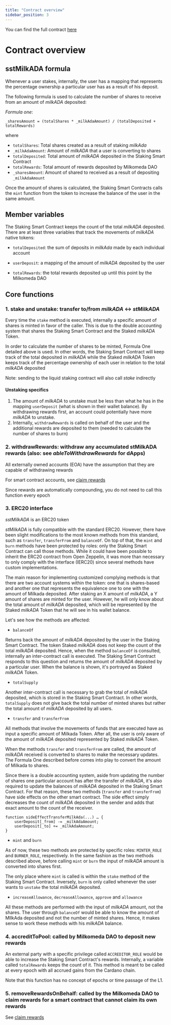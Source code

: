 ```yaml
---
title: "Contract overview"
sidebar_position: 3
---
```


You can find the full contract [here](https://github.com/dcSpark/liquid-staking)

# Contract overview

## sstMilkADA formula

Whenever a user stakes, internally, the user has a mapping that represents the percentage ownership a particular user has as a result of his deposit.

The following formula is used to calculate the number of shares to receive from an amount of *milkADA* deposited:

*Formula one*:

```
_sharesAmount = (totalShares * _milkAdaAmount) / (totalDeposited + totalRewards)
```

where
- `totalShares`: Total shares created as a result of staking *milkAda*
- `_milkAdaAmount`: Amount of *milkADA* that a user is converting to shares
- `totalDeposited`: Total amount of *milkADA* deposited in the Staking Smart Contract
- `totalRewards`: Total amount of rewards deposited by Milkomeda DAO
- `_sharesAmount`: Amount of shared to received as a result of depositing `_milkAdaAmount`


Once the amount of shares is calculated, the Staking Smart Contracts calls the `mint` function from the token to increase the balance of the user in the same amount.

## Member variables

The Staking Smart Contract keeps the count of the total *milkADA* deposited. There are at least three variables that track the movements of *milkADA* native tokens:

- `totalDeposited`: the sum of deposits in *milkAda* made by each individual account

- `userDeposit`: a mapping of the amount of *milkADA* deposited by the user

- `totalRewards`: the total rewards deposited up until this point by the Milkomeda DAO 


## Core functions

### 1. **stake** and **unstake**: transfer to/from *milkADA* <-> *stMilkADA*

Every time the `stake` method is executed, internally a specific amount of shares is minted in favor of the caller. This is due to the double accounting system that shares the Staking Smart Contract and the Staked *milkADA* Token.

In order to calculate the number of shares to be minted, Formula One detailed above is used. In other words, the Staking Smart Contract will keep track of the total deposited in *milkADA* while the Staked *milkADA* Token keeps track of the percentage ownership of each user in relation to the total *milkADA* deposited

Note: sending to the liquid staking contract will also call *stake* indirectly

#### Unstaking specifics

1. The amount of *milkADA* to unstake must be less than what he has in the mapping `userDeposit` (what is shown in their wallet balance). By withdrawing rewards first, an account could potentially have more *milkADA* to unstake.
1. Internally, `withdrawRewards` is called on behalf of the user and the additional rewards are deposited to them (needed to calculate the number of shares to burn)

### 2. **withdrawRewards**: withdraw any accumulated stMilkADA rewards (also: see *ableToWithdrawRewards* for dApps)

All externally owned accounts (EOA) have the assumption that they are capable of withdrawing rewards

For smart contract accounts, see [claim rewards](./claim-rewards)

Since rewards are automatically compounding, you do not need to call this function every epoch

### 3. ERC20 interface

*sstMilkADA* is an ERC20 token

*stMilkADA* is fully compatible with the standard ERC20. However, there have been slight modifications to the most known methods from this standard, such as `transfer`, `transferFrom` and `balanceOf`. On top of that, the `mint` and `burn` methods have been protected by roles: only the Staking Smart Contract can call those methods. While it could have been possible to inherit the ERC20 contract from Open Zeppelin, it was more than necessary to only comply with the interface (IERC20) since several methods have custom implementations.

The main reason for implementing customized complying methods is that there are two account systems within the token: one that is shares-based and another one that represents the equivalence one to one with the amount of Milkada deposited. After staking an X amount of *milkADA*, a Y amount of shares are minted for the user. However, he will only know about the total amount of *milkADA* deposited, which will be represented by the Staked *milkADA* Token that he will see in his wallet balance.

Let's see how the methods are affected:

- `balanceOf`

Returns back the amount of *milkADA* deposited by the user in the Staking Smart Contract. The token Staked *milkADA* does not keep the count of the total *milkADA* deposited. Hence, when the method `balanceOf` is consulted, internally an inter-contract call is executed. The Staking Smart Contract responds to this question and returns the amount of *milkADA* deposited by a particular user. When the balance is shown, it's portrayed as Staked *milkADA* Token.

- `totalSupply`

Another inter-contract call is necessary to grab the total of *milkADA* deposited, which is stored in the Staking Smart Contract. In other words, `totalSupply` does not give back the total number of minted shares but rather the total amount of *milkADA* deposited by all users.

- `transfer` and `transferFrom`

All methods that involve the movements of funds that are executed have as input a specific amount of Milkada Token. After all, the user is only aware of the amount of *milkADA* deposited represented by Staked *milkADA* Token.

When the methods `transfer` and `transferFrom` are called, the amount of *milkADA* received is converted to shares to make the necessary updates. The Formula One described before comes into play to convert the amount of Milkada to shares. 

Since there is a double accounting system, aside from updating the number of shares one particular account has after the transfer of *milkADA*, it's also required to update the balances of *milkADA* deposited in the Staking Smart Contract. For that reason, these two methods (`transfer` and `transferFrom`) have side effects on the other smart contract. The side effect simply decreases the count of *milkADA* deposited in the sender and adds that exact amount to the count of the receiver.

```solidity
function sideEffectTransferMilkAda(...) … {
    userDeposit[_from] -= _milkAdaAmount;
    userDeposit[_to] += _milkAdaAmount;
}
```

- `mint` and `burn`

As of now, these two methods are protected by specific roles: `MINTER_ROLE` and `BURNER_ROLE`, respectively. In the same fashion as the two methods described above, before calling `mint` or `burn` the input of *milkADA* amount is converted into shares first. 
	
The only place where `mint` is called is within the `stake` method of the Staking Smart Contract. Inversely, `burn` is only called whenever the user wants to `unstake` the total *milkADA* deposited.

- `increaseAllowance`, `decreaseAllowance`, `approve` and `allowance`

All these methods are performed with the input of *milkADA* amount, not the shares. The user through `balanceOf` would be able to know the amount of MIlkAda deposited and not the number of minted shares. Hence, it makes sense to work these methods with his *milkADA* balance.

### 4. **accreditToPool**: called by Milkomeda DAO to deposit new rewards

An external party with a specific privilege called `ACCREDITOR_ROLE` would be able to increase the Staking Smart Contract's rewards. Internally, a variable called `totalRewards` keeps the count of it. This method is meant to be called at every epoch with all accrued gains from the Cardano chain.

Note that this function has no concept of epochs or time passage of the L1. 

### 5. **removeRewardsOnBehalf**: called by the Milkomeda DAO to claim rewards for a smart contract that cannot claim its own rewards

See [claim rewards](./claim-rewards)
